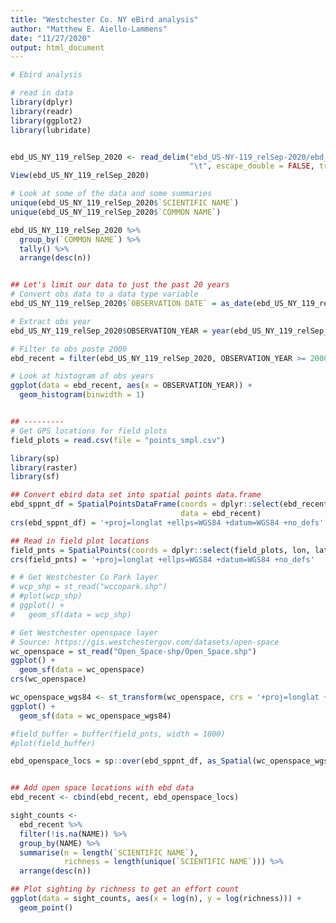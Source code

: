 ```yaml
---
title: "Westchester Co. NY eBird analysis"
author: "Matthew E. Aiello-Lammens"
date: "11/27/2020"
output: html_document
---
```


```r
# Ebird analysis

# read in data
library(dplyr)
library(readr)
library(ggplot2)
library(lubridate)


ebd_US_NY_119_relSep_2020 <- read_delim("ebd_US-NY-119_relSep-2020/ebd_US-NY-119_relSep-2020.txt", 
                                        "\t", escape_double = FALSE, trim_ws = TRUE)
View(ebd_US_NY_119_relSep_2020)

# Look at some of the data and some summaries
unique(ebd_US_NY_119_relSep_2020$`SCIENTIFIC NAME`)
unique(ebd_US_NY_119_relSep_2020$`COMMON NAME`)

ebd_US_NY_119_relSep_2020 %>%
  group_by(`COMMON NAME`) %>%
  tally() %>% 
  arrange(desc(n))


## Let's limit our data to just the past 20 years
# Convert obs data to a data type variable
ebd_US_NY_119_relSep_2020$`OBSERVATION DATE` = as_date(ebd_US_NY_119_relSep_2020$`OBSERVATION DATE`)

# Extract obs year
ebd_US_NY_119_relSep_2020$OBSERVATION_YEAR = year(ebd_US_NY_119_relSep_2020$`OBSERVATION DATE`)

# Filter to obs poste 2000
ebd_recent = filter(ebd_US_NY_119_relSep_2020, OBSERVATION_YEAR >= 2000)

# Look at histogram of obs years
ggplot(data = ebd_recent, aes(x = OBSERVATION_YEAR)) + 
  geom_histogram(binwidth = 1)


## ---------
# Get GPS locations for field plots
field_plots = read.csv(file = "points_smpl.csv")

library(sp)
library(raster)
library(sf)

## Convert ebird data set into spatial points data.frame
ebd_sppnt_df = SpatialPointsDataFrame(coords = dplyr::select(ebd_recent, LONGITUDE, LATITUDE),
                                      data = ebd_recent)
crs(ebd_sppnt_df) = '+proj=longlat +ellps=WGS84 +datum=WGS84 +no_defs'

## Read in field plot locations
field_pnts = SpatialPoints(coords = dplyr::select(field_plots, lon, lat))
crs(field_pnts) = '+proj=longlat +ellps=WGS84 +datum=WGS84 +no_defs'

# # Get Westchester Co Park layer
# wcp_shp = st_read("wccopark.shp")
# #plot(wcp_shp)
# ggplot() +
#   geom_sf(data = wcp_shp)

# Get Westchester openspace layer
# Source: https://gis.westchestergov.com/datasets/open-space
wc_openspace = st_read("Open_Space-shp/Open_Space.shp")
ggplot() +
  geom_sf(data = wc_openspace)
crs(wc_openspace)

wc_openspace_wgs84 <- st_transform(wc_openspace, crs = '+proj=longlat +ellps=WGS84 +datum=WGS84 +no_defs')
ggplot() +
  geom_sf(data = wc_openspace_wgs84)

#field_buffer = buffer(field_pnts, width = 1000)
#plot(field_buffer)

ebd_openspace_locs = sp::over(ebd_sppnt_df, as_Spatial(wc_openspace_wgs84))


## Add open space locations with ebd data
ebd_recent <- cbind(ebd_recent, ebd_openspace_locs)

sight_counts <-
  ebd_recent %>%
  filter(!is.na(NAME)) %>%
  group_by(NAME) %>%
  summarise(n = length(`SCIENTIFIC NAME`),
            richness = length(unique(`SCIENTIFIC NAME`))) %>% 
  arrange(desc(n))

## Plot sighting by richness to get an effort count
ggplot(data = sight_counts, aes(x = log(n), y = log(richness))) +
  geom_point()




```

